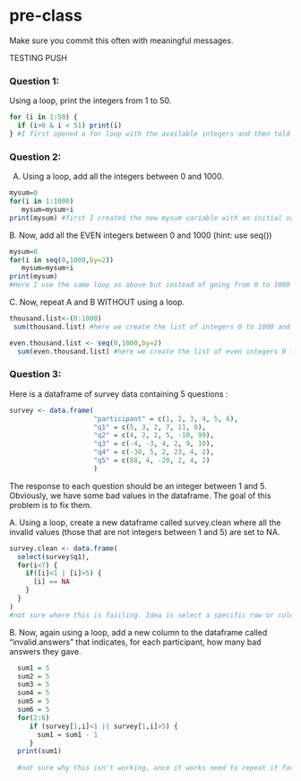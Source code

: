 # pre-class


Make sure you commit this often with meaningful messages. 



TESTING PUSH

### Question 1:

Using a loop, print the integers from 1 to 50. 
```{r}
for (i in 1:50) {
  if (i>0 & i < 51) print(i)
} #I first opened a for loop with the available integers and then told it to print only those between 0 and 51 (i.e. 1 to 50), I added extra stipulations in case an input of potentially troublesome values were given (insted of giving only 1 to 50  to get out 1 to 50 as I did here)

```

### Question 2:

A.  Using a loop, add all the integers between 0 and 1000.
```{r}
mysum=0 
for(i in 1:1000)
   mysum=mysum+i
print(mysum) #first I created the new mysum variable with an initial value of zero, then we used a for loop to increase this value by i for all i's within 1 to 1000, finally this is printed

```

B. Now, add all the EVEN integers between 0 and 1000 (hint: use seq())
```{r}
mysum=0 
for(i in seq(0,1000,by=2))
   mysum=mysum+i
print(mysum)
#Here I use the same loop as above but instead of going from 0 to 1000 we go 0 to 1000 by twos (i.e. the even ones)

```

C. Now, repeat A and B WITHOUT using a loop.
```{r}
thousand.list<-(0:1000)
 sum(thousand.list) #here we create the list of integers 0 to 1000 and summate them

even.thousand.list <- seq(0,1000,by=2)
  sum(even.thousand.list) #here we create the list of even integers 0 to 1000 and summate them

```
### Question 3:

Here is a dataframe of survey data containing 5 questions :

```{r, eval=FALSE}
survey <- data.frame(
                     "participant" = c(1, 2, 3, 4, 5, 6),
                     "q1" = c(5, 3, 2, 7, 11, 0),
                     "q2" = c(4, 2, 2, 5, -10, 99),
                     "q3" = c(-4, -3, 4, 2, 9, 10),
                     "q4" = c(-30, 5, 2, 23, 4, 2),
                     "q5" = c(88, 4, -20, 2, 4, 2)
                     )
```
The response to each question should be an integer between 1 and 5. Obviously, we have some bad values in the dataframe. The goal of this problem is to fix them.

A. Using a loop, create a new dataframe called survey.clean where all the invalid values (those that are not integers between 1 and 5) are set to NA.
```{r}
survey.clean <- data.frame(
  select(survey$q1),
  for(i<7) {
    if([i]<1 | [i]>5) {
      [i] == NA
    }
  }
)
#not sure where this is faiiling. Idea is select a specific row or column at a time and then pick out the values that give you issue
```

B. Now, again using a loop, add a new column to the dataframe called “invalid.answers” that indicates, for each participant, how many bad answers they gave.
```{r}
  sum1 = 5 
  sum2 = 5
  sum3 = 5
  sum4 = 5
  sum5 = 5
  sum6 = 5
  for(2:6)
     if (survey[1,i]<1 || survey[1,i]>5) {
       sum1 = sum1 - 1
     }
  print(sum1)
  
  #not sure why this isn't working, once it works need to repeat it for each partic and then make that into a vector and then add that vector into the dataset
     

```